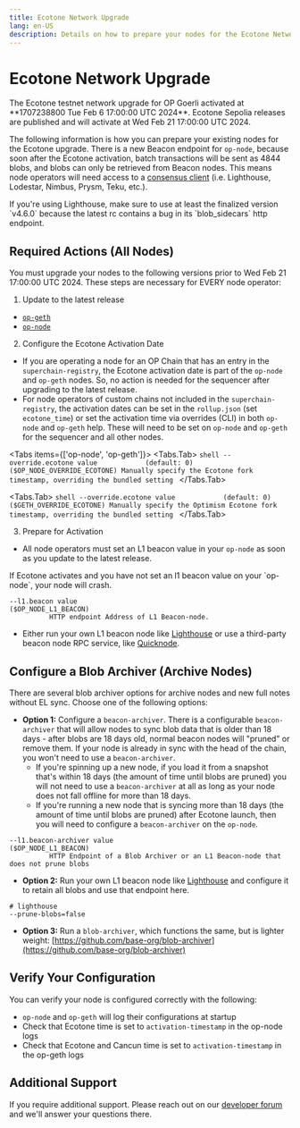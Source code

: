 ```yaml
---
title: Ecotone Network Upgrade
lang: en-US
description: Details on how to prepare your nodes for the Ecotone Network upgrade.
---
```



# Ecotone Network Upgrade

<Callout type="warning">
  The Ecotone testnet network upgrade for OP Goerli activated at **1707238800 Tue Feb 6 17:00:00 UTC 2024**. Ecotone Sepolia releases are published and will activate at Wed Feb 21 17:00:00 UTC 2024. 
</Callout>

The following information is how you can prepare your existing nodes for the Ecotone upgrade. There
is a new Beacon endpoint for `op-node`, because soon after the Ecotone activation, batch
transactions will be sent as 4844 blobs, and blobs can only be retrieved from Beacon nodes.
This means node operators will need access to a [consensus client](https://ethereum.org/developers/docs/nodes-and-clients#consensus-clients) (i.e. Lighthouse, Lodestar, Nimbus, Prysm, Teku, etc.).

<Callout type="info">
  If you're using Lighthouse, make sure to use at least the finalized version `v4.6.0`
  because the latest rc contains a bug in its `blob_sidecars` http endpoint.
</Callout>

## Required Actions (All Nodes)

You must upgrade your nodes to the following versions prior to Wed Feb 21 17:00:00 UTC 2024. These steps are necessary for EVERY node operator:

1.  Update to the latest release

*   [`op-geth`](https://github.com/ethereum-optimism/op-geth/releases/tag/v1.101305.3)
*   [`op-node`](https://github.com/ethereum-optimism/optimism/releases/tag/v1.5.0)

2.  Configure the Ecotone Activation Date

*   If you are operating a node for an OP Chain that has an entry in the `superchain-registry`, the Ecotone activation date is part of the `op-node` and `op-geth` nodes. So, no action is needed for the sequencer after upgrading to the latest release.
*   For node operators of custom chains not included in the `superchain-registry`, the activation dates can be set in the `rollup.json` (set `ecotone_time`) or set the activation time via overrides (CLI) in both `op-node` and `op-geth` help. These will need to be set on `op-node` and `op-geth` for the sequencer and all other nodes.

<Tabs items={['op-node', 'op-geth']}>
  <Tabs.Tab>
    ```shell
    --override.ecotone value            (default: 0)                       ($OP_NODE_OVERRIDE_ECOTONE)
              Manually specify the Ecotone fork timestamp, overriding the bundled setting
    ```
  </Tabs.Tab>

  <Tabs.Tab>
    ```shell
    --override.ecotone value            (default: 0)                       ($GETH_OVERRIDE_ECOTONE)
              Manually specify the Optimism Ecotone fork timestamp, overriding the bundled
              setting
    ```
  </Tabs.Tab>
</Tabs>

3.  Prepare for Activation

*   All node operators must set an L1 beacon value in your `op-node` as soon as you update to the latest release.

<Callout type="warning">
  If Ecotone activates and you have not set an l1 beacon value on your `op-node`, your node will crash.
</Callout>

```shell
--l1.beacon value                                                      ($OP_NODE_L1_BEACON)
          HTTP endpoint Address of L1 Beacon-node.
```

*   Either run your own L1 beacon node like [Lighthouse](https://lighthouse-book.sigmaprime.io/run_a_node.html) or use a third-party beacon node RPC service, like [Quicknode](https://www.quicknode.com/docs/ethereum/eth-v1-beacon-genesis).

## Configure a Blob Archiver (Archive Nodes)

There are several blob archiver options for archive nodes and new full notes without EL sync. Choose one of the following options:

*   **Option 1:**  Configure a `beacon-archiver`. There is a configurable `beacon-archiver` that will allow nodes to sync blob data that is older than 18 days - after blobs are 18 days old, normal beacon nodes will  "pruned" or remove them. If your node is already in sync with the head of the chain, you won't need to use a `beacon-archiver`.
    *   If you're spinning up a new node, if you load it from a snapshot that's within 18 days (the amount of time until blobs are pruned) you will not need to use a `beacon-archiver`  at all as long as your node does not fall offline for more than 18 days.
    *   If you're running a new node that is syncing more than 18 days (the amount of time until blobs are pruned) after Ecotone launch, then you will need to configure a `beacon-archiver` on the `op-node`.

```shell
--l1.beacon-archiver value                                                      ($OP_NODE_L1_BEACON)
          HTTP Endpoint of a Blob Archiver or an L1 Beacon-node that does not prune blobs 
```

*   **Option 2:** Run your own L1 beacon node like [Lighthouse](https://lighthouse-book.sigmaprime.io/run_a_node.html) and configure it to retain all blobs and use that endpoint here.

```shell
# lighthouse
--prune-blobs=false
```

*   **Option 3:** Run a `blob-archiver`, which functions the same, but is lighter weight: [https://github.com/base-org/blob-archiver](https://github.com/base-org/blob-archiver)

## Verify Your Configuration

You can verify your node is configured correctly with the following:

*   `op-node` and `op-geth` will log their configurations at startup
*   Check that Ecotone time is set to `activation-timestamp` in the op-node logs
*   Check that Ecotone and Cancun time is set to `activation-timestamp` in the op-geth logs

## Additional Support

If you require additional support. Please reach out on our [developer forum](https://github.com/ethereum-optimism/developers/discussions) and we'll answer your questions there.
